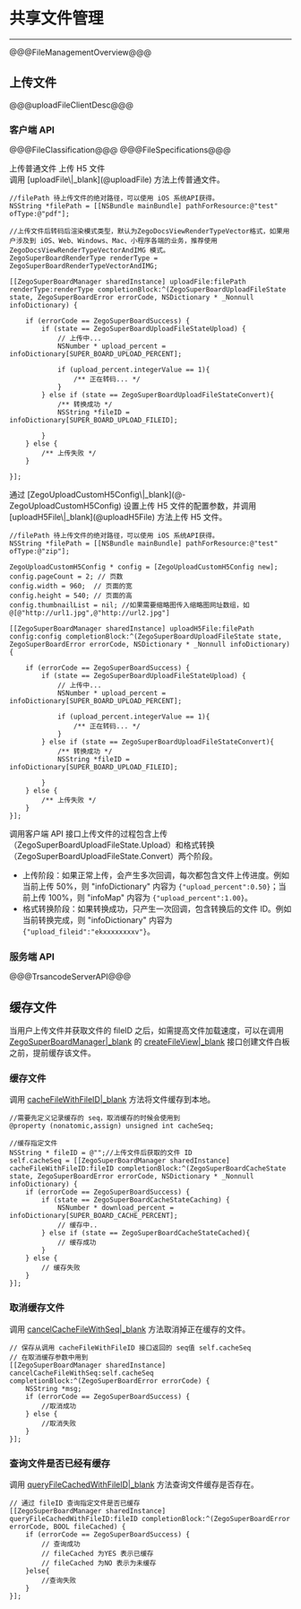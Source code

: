 # 共享文件管理

- - -

@@@FileManagementOverview@@@

## 上传文件

@@@uploadFileClientDesc@@@

### 客户端 API

@@@FileClassification@@@
@@@FileSpecifications@@@

<div class="multipletabs-content">
    <!--tabs列表-->
    <div class="item-tabs">
        <div class="scroll-box">
          <span class="tab-item">
             上传普通文件
          </span>
          <span class="tab-item">
             上传 H5 文件
          </span>
        </div>
    </div>
<div class="multipletabs-content-item ">
  <md-content>
调用 [uploadFile\|_blank](@uploadFile) 方法上传普通文件。

```objc
//filePath 待上传文件的绝对路径，可以使用 iOS 系统API获得。
NSString *filePath = [[NSBundle mainBundle] pathForResource:@"test" ofType:@"pdf"];

//上传文件后转码后渲染模式类型，默认为ZegoDocsViewRenderTypeVector格式，如果用户涉及到 iOS、Web、Windows、Mac、小程序各端的业务，推荐使用 ZegoDocsViewRenderTypeVectorAndIMG 模式。
ZegoSuperBoardRenderType renderType = ZegoSuperBoardRenderTypeVectorAndIMG;

[[ZegoSuperBoardManager sharedInstance] uploadFile:filePath renderType:renderType completionBlock:^(ZegoSuperBoardUploadFileState state, ZegoSuperBoardError errorCode, NSDictionary * _Nonnull infoDictionary) {
    
    if (errorCode == ZegoSuperBoardSuccess) {
        if (state == ZegoSuperBoardUploadFileStateUpload) {
            // 上传中...
            NSNumber * upload_percent = infoDictionary[SUPER_BOARD_UPLOAD_PERCENT];

            if (upload_percent.integerValue == 1){
                /** 正在转码... */
            }
        } else if (state == ZegoSuperBoardUploadFileStateConvert){
            /** 转换成功 */
            NSString *fileID = infoDictionary[SUPER_BOARD_UPLOAD_FILEID];

        }
    } else {
        /** 上传失败 */
    }
    
}];
```
  </md-content>
</div>
<div class="multipletabs-content-item ">
  <md-content>
通过 [ZegoUploadCustomH5Config\|_blank](@-ZegoUploadCustomH5Config) 设置上传 H5 文件的配置参数，并调用 [uploadH5File\|_blank](@uploadH5File) 方法上传 H5 文件。

```objc
//filePath 待上传文件的绝对路径，可以使用 iOS 系统API获得。
NSString *filePath = [[NSBundle mainBundle] pathForResource:@"test" ofType:@"zip"];

ZegoUploadCustomH5Config * config = [ZegoUploadCustomH5Config new];
config.pageCount = 2; // 页数
config.width = 960;  // 页面的宽
config.height = 540; // 页面的高
config.thumbnailList = nil; //如果需要缩略图传入缩略图网址数组，如@[@"http://url1.jpg",@"http://url2.jpg"]

[[ZegoSuperBoardManager sharedInstance] uploadH5File:filePath config:config completionBlock:^(ZegoSuperBoardUploadFileState state, ZegoSuperBoardError errorCode, NSDictionary * _Nonnull infoDictionary) {
    
    if (errorCode == ZegoSuperBoardSuccess) {
        if (state == ZegoSuperBoardUploadFileStateUpload) {
            // 上传中...
            NSNumber * upload_percent = infoDictionary[SUPER_BOARD_UPLOAD_PERCENT];
            
            if (upload_percent.integerValue == 1){
                /** 正在转码... */
            }
        } else if (state == ZegoSuperBoardUploadFileStateConvert){
            /** 转换成功 */
            NSString *fileID = infoDictionary[SUPER_BOARD_UPLOAD_FILEID];
            
        }
    } else {
        /** 上传失败 */
    }
}];
```
  </md-content>
</div>
</div>

调用客户端 API 接口上传文件的过程包含上传（ZegoSuperBoardUploadFileState.Upload）和格式转换 （ZegoSuperBoardUploadFileState.Convert）两个阶段。

- 上传阶段：如果正常上传，会产生多次回调，每次都包含文件上传进度。例如当前上传 50%，则 "infoDictionary" 内容为 `{"upload_percent":0.50}`；当前上传 100%，则 "infoMap" 内容为 `{"upload_percent":1.00}`。
- 格式转换阶段：如果转换成功，只产生一次回调，包含转换后的文件 ID。例如当前转换完成，则 "infoDictionary" 内容为 `{"upload_fileid":"ekxxxxxxxxv"}`。

### 服务端 API

@@@TrsancodeServerAPI@@@

## 缓存文件

当用户上传文件并获取文件的 fileID 之后，如需提高文件加载速度，可以在调用 [ZegoSuperBoardManager\|_blank](@-ZegoSuperBoardManager) 的 [createFileView\|_blank](@createFileView) 接口创建文件白板之前，提前缓存该文件。

### 缓存文件

调用 [cacheFileWithFileID\|_blank](@cacheFileWithFileID) 方法将文件缓存到本地。
``` objc
//需要先定义记录缓存的 seq，取消缓存的时候会使用到
@property (nonatomic,assign) unsigned int cacheSeq;

//缓存指定文件
NSString * fileID = @"";//上传文件后获取的文件 ID
self.cacheSeq = [[ZegoSuperBoardManager sharedInstance] cacheFileWithFileID:fileID completionBlock:^(ZegoSuperBoardCacheState state, ZegoSuperBoardError errorCode, NSDictionary * _Nonnull infoDictionary) {
    if (errorCode == ZegoSuperBoardSuccess) {
        if (state == ZegoSuperBoardCacheStateCaching) {
            NSNumber * download_percent = infoDictionary[SUPER_BOARD_CACHE_PERCENT];
            // 缓存中..
        } else if (state == ZegoSuperBoardCacheStateCached){
            // 缓存成功
        }
    } else {
        // 缓存失败
    }
}];
```

### 取消缓存文件

调用 [cancelCacheFileWithSeq\|_blank](@cancelCacheFileWithSeq) 方法取消掉正在缓存的文件。
``` objc
// 保存从调用 cacheFileWithFileID 接口返回的 seq值 self.cacheSeq
// 在取消缓存参数中用到
[[ZegoSuperBoardManager sharedInstance] cancelCacheFileWithSeq:self.cacheSeq completionBlock:^(ZegoSuperBoardError errorCode) {
    NSString *msg;
    if (errorCode == ZegoSuperBoardSuccess) {
        //取消成功
    } else {
        //取消失败
    }        
}];
```

### 查询文件是否已经有缓存

调用 [queryFileCachedWithFileID\|_blank](@queryFileCachedWithFileID) 方法查询文件缓存是否存在。
``` objc
// 通过 fileID 查询指定文件是否已缓存
[[ZegoSuperBoardManager sharedInstance] queryFileCachedWithFileID:fileID completionBlock:^(ZegoSuperBoardError errorCode, BOOL fileCached) {
    if (errorCode == ZegoSuperBoardSuccess) {
        // 查询成功
        // fileCached 为YES 表示已缓存
        // fileCached 为NO 表示为未缓存
    }else{
        //查询失败
    }
}];
```

